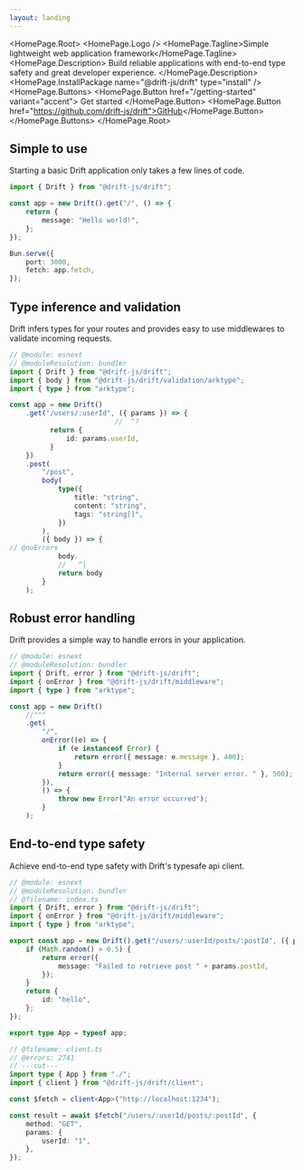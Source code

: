 ```yaml
---
layout: landing
---
```



<HomePage.Root>
    <HomePage.Logo />
    <HomePage.Tagline>Simple lightweight web application framework</HomePage.Tagline>
    <HomePage.Description>
        Build reliable applications with end-to-end type safety and great developer experience.
    </HomePage.Description>
    <HomePage.InstallPackage name="@drift-js/drift" type="install" />
    <HomePage.Buttons>
        <HomePage.Button href="/getting-started" variant="accent">
            Get started
        </HomePage.Button>
        <HomePage.Button href="https://github.com/drift-js/drift">GitHub</HomePage.Button>
    </HomePage.Buttons>
</HomePage.Root>


## Simple to use 

Starting a basic Drift application only takes a few lines of code.

```ts twoslash title="src/index.ts"
import { Drift } from "@drift-js/drift";

const app = new Drift().get("/", () => {
    return {
        message: "Hello world!",
    };
});

Bun.serve({
    port: 3000,
    fetch: app.fetch,
});
```

## Type inference and validation

Drift infers types for your routes and provides easy to use middlewares to validate incoming requests.

```ts twoslash title="src/index.ts"
// @module: esnext
// @moduleResolution: bundler
import { Drift } from "@drift-js/drift";
import { body } from "@drift-js/drift/validation/arktype";
import { type } from "arktype";

const app = new Drift()
    .get("/users/:userId", ({ params }) => {
                          //  ^?
          return {
              id: params.userId,
          }
    })
    .post(
        "/post",
        body(
            type({
                title: "string",
                content: "string",
                tags: "string[]",
            })
        ),
        ({ body }) => {
// @noErrors
            body.
            //   ^|
            return body
        }
    );
```

## Robust error handling

Drift provides a simple way to handle errors in your application.

```ts twoslash title="src/index.ts"
// @module: esnext
// @moduleResolution: bundler
import { Drift, error } from "@drift-js/drift";
import { onError } from "@drift-js/drift/middleware";
import { type } from "arktype";

const app = new Drift()
    //^^^
    .get(
        "/",
        onError((e) => {
            if (e instanceof Error) {
                return error({ message: e.message }, 400);
            }
            return error({ message: "Internal server error. " }, 500);
        }),
        () => {
            throw new Error("An error occurred");
        }
    );
```

## End-to-end type safety

Achieve end-to-end type safety with Drift's typesafe api client.

```ts twoslash title="src/client.ts"
// @module: esnext
// @moduleResolution: bundler
// @filename: index.ts
import { Drift, error } from "@drift-js/drift";
import { onError } from "@drift-js/drift/middleware";
import { type } from "arktype";

export const app = new Drift().get("/users/:userId/posts/:postId", ({ params }) => {
    if (Math.random() > 0.5) {
        return error({
            message: "Failed to retrieve post " + params.postId,
        });
    }
    return {
        id: "hello",
    };
});

export type App = typeof app;

// @filename: client.ts
// @errors: 2741
// ---cut---
import type { App } from "./";
import { client } from "@drift-js/drift/client";

const $fetch = client<App>("http://localhost:1234");

const result = await $fetch("/users/:userId/posts/:postId", {
    method: "GET",
    params: {
        userId: "1",
    },
});
```
